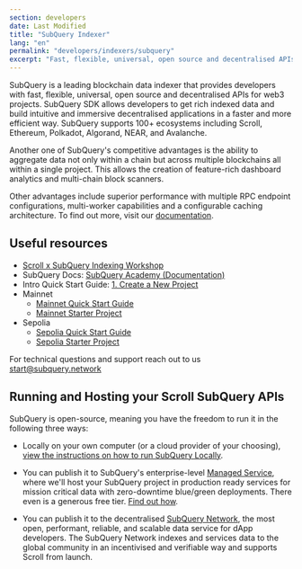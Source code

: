 ```yaml
---
section: developers
date: Last Modified
title: "SubQuery Indexer"
lang: "en"
permalink: "developers/indexers/subquery"
excerpt: "Fast, flexible, universal, open source and decentralised APIs for web3 projects"
---
```


SubQuery is a leading blockchain data indexer that provides developers with fast, flexible, universal, open source and decentralised APIs for web3 projects. SubQuery SDK allows developers to get rich indexed data and build intuitive and immersive decentralised applications in a faster and more efficient way. SubQuery supports 100+ ecosystems including Scroll, Ethereum, Polkadot, Algorand, NEAR, and Avalanche.

Another one of SubQuery's competitive advantages is the ability to aggregate data not only within a chain but across multiple blockchains all within a single project. This allows the creation of feature-rich dashboard analytics and multi-chain block scanners.

Other advantages include superior performance with multiple RPC endpoint configurations, multi-worker capabilities and a configurable caching architecture. To find out more, visit our [documentation](https://academy.subquery/).

## Useful resources

- [Scroll x SubQuery Indexing Workshop](https://www.youtube.com/watch?v=o0tm7kw5S64)
- SubQuery Docs: [SubQuery Academy (Documentation)](https://academy.subquery.network/)
- Intro Quick Start Guide: [1. Create a New Project](https://academy.subquery.network/quickstart/quickstart.html)
- Mainnet
    - [Mainnet Quick Start Guide](https://academy.subquery.network/quickstart/quickstart_chains/scroll.html)
    - [Mainnet Starter Project](https://github.com/subquery/ethereum-subql-starter/tree/main/Scroll/scroll-starter)
- Sepolia
    - [Sepolia Quick Start Guide](https://academy.subquery.network/quickstart/quickstart_chains/scroll-sepolia.html)
    - [Sepolia Starter Project](https://github.com/subquery/ethereum-subql-starter/tree/main/Scroll/scroll-sepolia-starter)

For technical questions and support reach out to us start@subquery.network

## Running and Hosting your Scroll SubQuery APIs

SubQuery is open-source, meaning you have the freedom to run it in the following three ways:

- Locally on your own computer (or a cloud provider of your choosing), [view the instructions on how to run SubQuery Locally](https://academy.subquery.network/run_publish/run.html).

- You can publish it to SubQuery's enterprise-level [Managed Service](https://managedservice.subquery.network/), where we'll host your SubQuery project in production ready services for mission critical data with zero-downtime blue/green deployments. There even is a generous free tier. [Find out how](https://academy.subquery.network/run_publish/publish.html).

- You can publish it to the decentralised [SubQuery Network](https://subquery.network/network), the most open, performant, reliable, and scalable data service for dApp developers. The SubQuery Network indexes and services data to the global community in an incentivised and verifiable way and supports Scroll from launch.